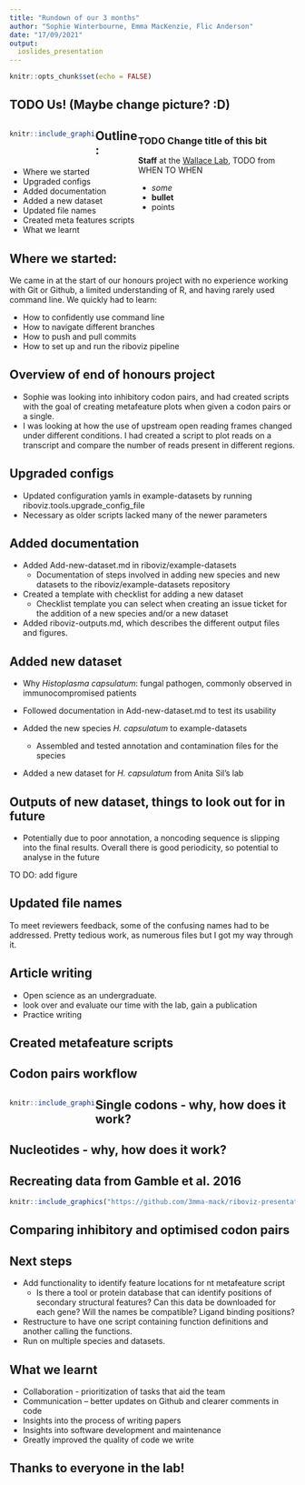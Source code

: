 ```yaml
---
title: "Rundown of our 3 months"
author: "Sophie Winterbourne, Emma MacKenzie, Flic Anderson"
date: "17/09/2021"
output: 
  ioslides_presentation
---
```


```r
knitr::opts_chunk$set(echo = FALSE)
```

<script src="https://ajax.googleapis.com/ajax/libs/jquery/1.12.2/jquery.min.js"></script>

<script>
    $(document).ready(function() {
      $('slide:not(.title-slide, .backdrop, .segue)').append('<footer label=\"riboviz"></footer>');    
    })
</script>

<style>
  footer:after {
    content: attr(label);
    font-size: 12pt;
    position: absolute;
    bottom: 20px;
    left: 100px;
    line-height: 1.9;
  }
</style>

<style type="text/css">
slides > slide:not(.nobackground):after {
  content: '';
}
</style>


## TODO Us! (Maybe change picture? :D)

<div style="float: left; width: 30%;">
```r
knitr::include_graphics("https://raw.githubusercontent.com/FlicAnderson/EdinbR-20210519/main/images/Me.jpg")
```  


</div>

<div style="float: right; width: 55%;">
### TODO Change title of this bit

**Staff** at the [Wallace Lab](https://ewallace.github.io/), TODO from WHEN TO WHEN

* _some_
* **bullet** 
* points
</div>


## Outline: 

* Where we started
* Upgraded configs 
* Added documentation
* Added a new dataset
* Updated file names 
* Created meta features scripts 
* What we learnt

## Where we started:

We came in at the start of our honours project with no experience working with Git or Github, a limited understanding of R, and having rarely used command line. We quickly had to learn:

* How to confidently use command line 
* How to navigate different branches
* How to push and pull commits 
* How to set up and run the riboviz pipeline

## Overview of end of honours project

* Sophie was looking into inhibitory codon pairs, and had created scripts with the goal of creating metafeature plots when given a  codon pairs or a single.
* I was looking at how the use of upstream open reading frames changed under different conditions. I had created a script to plot reads on a transcript and compare the number of reads present in different regions. 


## Upgraded configs 

* Updated configuration yamls in example-datasets by running riboviz.tools.upgrade_config_file 
* Necessary as older scripts lacked many of the newer parameters

## Added documentation

* Added Add-new-dataset.md in riboviz/example-datasets 
    - Documentation of steps involved in adding new species and new datasets to the riboviz/example-datasets repository 

* Created a template with checklist for adding a new dataset
    - Checklist template you can select when creating an issue ticket for the addition of a new species and/or a new dataset

* Added riboviz-outputs.md, which describes the different output files and figures. 

## Added new dataset 

* Why _Histoplasma capsulatum_: fungal pathogen, commonly observed in immunocompromised patients 

* Followed documentation in Add-new-dataset.md to test its usability 
* Added the new species _H. capsulatum_ to example-datasets
   - Assembled and tested annotation and contamination files for the species 
* Added a new dataset for _H. capsulatum_ from Anita Sil’s lab

## Outputs of new dataset, things to look out for in future

* Potentially due to poor annotation, a noncoding sequence is slipping into the final results. Overall there is good periodicity, so potential to analyse in the future

TO DO: add figure

## Updated file names 

To meet reviewers feedback, some of the confusing names had to be addressed. Pretty tedious work, as numerous files but I got my way through it.

## Article writing 

* Open science as an undergraduate. 
* look over and evaluate our time with the lab, gain a publication
* Practice writing

## Created metafeature scripts

## Codon pairs workflow

<div style="float: left; width: 30%;">

```r
knitr::include_graphics("https://github.com/3mma-mack/riboviz-presentation/blob/2a0a531cd0ac941c99b1eff515acbc21bfc0c55c/Images/Codon_pair_workflow.JPG")
```  

</div> 

## Single codons - why, how does it work?

## Nucleotides - why, how does it work?

## Recreating data from Gamble et al. 2016

```r
knitr::include_graphics("https://github.com/3mma-mack/riboviz-presentation/blob/rmd-version/Images/Gamble_et_al_figure.JPG")
```  

## Comparing inhibitory and optimised codon pairs 

## Next steps

* Add functionality to identify feature locations for nt metafeature script
    - Is there a tool or protein database that can identify positions of secondary        structural features? Can this data be downloaded for each gene? Will the names       be compatible? Ligand binding positions?
* Restructure to have one script containing function definitions and another calling the functions.
* Run on multiple species and datasets. 

## What we learnt

* Collaboration - prioritization of tasks that aid the team
* Communication – better updates on Github and clearer comments in code
* Insights into the process of writing papers
* Insights into software development and maintenance 
* Greatly improved the quality of code we write


## Thanks to everyone in the lab!